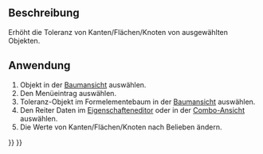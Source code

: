<languages/>
{{Docnav
|[[OpenSCAD_ResizeMeshFeature/de| NetzelementGrößeÄndern]]
|[[OpenSCAD_Edgestofaces/de|KantenZuFlächen]]
|[[OpenSCAD_Workbench/de|OpenSCAD]]
|IconL=OpenSCAD_ResizeMeshFeature.svg
|IconR=OpenSCAD_Edgestofaces.svg
|IconC=Workbench_OpenSCAD.svg
}}

{{GuiCommand/de
|Name=OpenSCAD IncreaseTolerance‏‎Feature
|Name/de=OpenSCAD ErhöheToleranz‏‎
|MenuLocation=OpenSCAD → Toleranz erhöhen
|Workbenches=[[OpenSCAD_Workbench/de|OpenSCAD]]
}}

<span id="Description"></span>
==Beschreibung== 

Erhöht die Toleranz von Kanten/Flächen/Knoten von ausgewählten Objekten.

<span id="Usage"></span>
==Anwendung== 

# Objekt in der [[Tree_view/de|Baumansicht]] auswählen.
# Den Menüeintrag {{MenuCommand| OpenSCAD → [[Image:OpenSCAD_IncreaseToleranceFeature.svg|16px]] Toleranz erhöhen}} auswählen.
# Toleranz-Objekt im Formelementebaum in der [[Tree_view/de|Baumansicht]] auswählen.
# Den Reiter Daten im [[Property_editor/de|Eigenschafteneditor]] oder in der [[Combo_view/de|Combo-Ansicht]] auswählen.
# Die Werte von Kanten/Flächen/Knoten nach Belieben ändern.


{{Docnav
|[[OpenSCAD_ResizeMeshFeature/de| NetzelementGrößeÄndern]]
|[[OpenSCAD_Edgestofaces/de|KantenZuFlächen]]
|[[OpenSCAD_Workbench/de|OpenSCAD]]
|IconL=OpenSCAD_ResizeMeshFeature.svg
|IconR=OpenSCAD_Edgestofaces.svg
|IconC=Workbench_OpenSCAD.svg
}}

{{OpenSCAD_Tools_navi{{#translation:}}}}
{{Userdocnavi{{#translation:}}}}